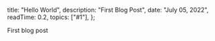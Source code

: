 
  title: "Hello World",
  description: "First Blog Post",
  date: "July 05, 2022",
  readTime: 0.2,
  topics: ["#1"],
};


First blog post
